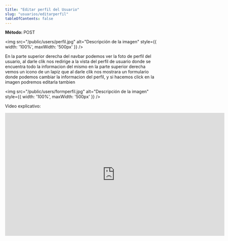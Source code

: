 ```yaml
---
title: "Editar perfil del Usuario"
slug: "usuarios/editarperfil"
tableOfContents: false
---
```



<p>
  <strong>Método: </strong>
  <span class="sl-badge caution small astro-avdet4wd">POST</span>
</p>

<Tabs>
  <TabItem label="Endpoint">
    <ApiEndpoint url={`/perfil`}/>
  </TabItem>
</Tabs>

<img src="/public/users/perfil.jpg" alt="Descripción de la imagen" style={{ width: '100%', maxWidth: '500px' }} />

En la parte superior derecha del navbar podemos ver la foto de perfil del usuario, al darle clik nos redirige a la vista del perfil 
de usuario donde se encuentra todo la informacion del mismo en la parte superior derecha vemos un icono de un lapiz que al darle clik nos mostrara 
un formulario donde podemos cambiar la informacion del perfil, y si hacemos click en la imagen podremos editarla tambien

<img src="/public/users/formperfil.jpg" alt="Descripción de la imagen" style={{ width: '100%', maxWidth: '500px' }} />

Video explicativo: 
<div style={{ display: "flex", justifyContent: "center" }}>
  <iframe
    width="720"
    height="405"
    src="https://www.youtube.com/embed/SegLw599yxo"
    title="Tutorial"
    frameBorder="0"
    allow="accelerometer; autoplay; clipboard-write; encrypted-media; gyroscope; picture-in-picture"
    allowFullScreen
  ></iframe>
</div>

